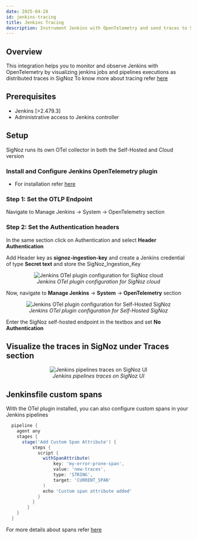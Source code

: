 ```yaml
---
date: 2025-04-28
id: jenkins-tracing
title: Jenkins Tracing
description: Instrument Jenkins with OpenTelemetry and send traces to SigNoz
---
```

   
## Overview 
This integration helps you to monitor and observe Jenkins with OpenTelemetry by visualizing jenkins jobs and pipelines executions as distributed traces in SigNoz
To know more about tracing refer [here](https://signoz.io/docs/instrumentation/overview/)

## Prerequisites
- Jenkins [>2.479.3]
- Administrative access to Jenkins controller

## Setup

SigNoz runs its own OTel collector in both the Self-Hosted and Cloud version

### Install and Configure Jenkins OpenTelemetry plugin
* For installation refer [here](https://plugins.jenkins.io/opentelemetry/)

<Tabs>

<TabItem value="signoz-cloud" label="SigNoz Cloud" default>

### Step 1: Set the OTLP Endpoint
Navigate to Manage Jenkins -> System -> OpenTelemetry section

### Step 2: Set the Authentication headers
In the same section click on Authentication and select **Header Authentication**

Add Header key as **signoz-ingestion-key** and create a Jenkins credential of type **Secret text** and store the SigNoz_Ingestion_Key

<figure data-zoomable align="center">
    <img
        src="/img/docs/cicd/jenkins/jenkins-otel-cloud-config.webp"
        alt="Jenkins OTel plugin configuration for SigNoz cloud"
    />
    <figcaption>
        <i>
        Jenkins OTel plugin configuration for SigNoz cloud
        </i>
    </figcaption>
</figure>

</TabItem>

<TabItem value='self-host' label='Self-Host' default>

Now, navigate to **Manage Jenkins** -> **System** -> **OpenTelemetry** section 
<figure data-zoomable align="center">
    <img
        src="/img/docs/cicd/jenkins/jenkins-otel-config.webp"
        alt="Jenkins OTel plugin configuration for Self-Hosted SigNoz"
    />
    <figcaption>
        <i>
        Jenkins OTel plugin configuration for Self-Hosted SigNoz
        </i>
    </figcaption>
</figure>

Enter the SigNoz self-hosted endpoint in the textbox and set **No Authentication**

</TabItem>
</Tabs>

## Visualize the traces in SigNoz under **Traces** section

<figure data-zoomable align="center">
    <img
        src="/img/docs/cicd/jenkins/jenkins-traces.webp"
        alt="Jenkins pipelines traces on SigNoz UI"
    />
    <figcaption>
        <i>
        Jenkins pipelines traces on SigNoz UI
        </i>
    </figcaption>
</figure>

## Jenkinsfile custom spans

With the OTel plugin installed, you can also configure custom spans in your Jenkins pipelines

```groovy
  pipeline {
    agent any
    stages {
      stage('Add Custom Span Attribute') {
          steps {
            script {
              withSpanAttribute(
                  key: 'my-error-prone-span',
                  value: 'new-traces',
                  type: 'STRING',
                  target: 'CURRENT_SPAN'
              )
              echo 'Custom span attribute added'
            }
          }
        }
    }
  }
```

For more details about spans refer [here](https://github.com/open-telemetry/opentelemetry-specification/blob/main/specification/trace/api.md#span)
